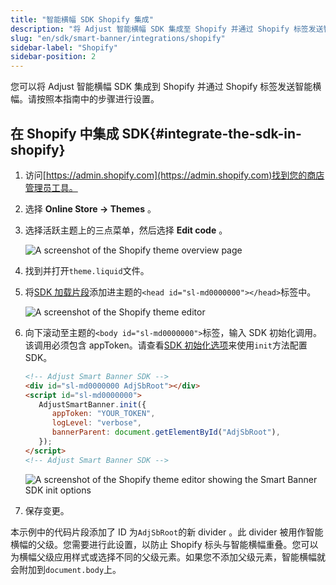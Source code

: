 ```yaml
---
title: "智能横幅 SDK Shopify 集成"
description: "将 Adjust 智能横幅 SDK 集成至 Shopify 并通过 Shopify 标签发送智能横幅。"
slug: "en/sdk/smart-banner/integrations/shopify"
sidebar-label: "Shopify"
sidebar-position: 2
---
```

您可以将 Adjust 智能横幅 SDK 集成到 Shopify 并通过 Shopify 标签发送智能横幅。请按照本指南中的步骤进行设置。

在 Shopify 中集成 SDK\{\#integrate\-the\-sdk\-in\-shopify\}
--------------------------------------------------------------

1. 访问[https://admin.shopify.com](https://admin.shopify.com)找到您的商店管理员工具。

2. 选择 **Online Store → Themes** 。

3. 选择活跃主题上的三点菜单，然后选择 **Edit code** 。

   ![A screenshot of the Shopify theme overview page](@images/smart-banner-sdk/shopify/1-overview.png)
4. 找到并打开`theme.liquid`文件。

5. 将[SDK 加载片段](/en/sdk/smart-banner#using-a-cdn)添加进主题的`<head id="sl-md0000000"></head>`标签中。

   ![A screenshot of the Shopify theme editor](@images/smart-banner-sdk/shopify/2-loading-snippet.png)
6. 向下滚动至主题的`<body id="sl-md0000000">`标签，输入 SDK 初始化调用。该调用必须包含 appToken。请查看[SDK 初始化选项](/en/sdk/smart-banner/init-options)来使用`init`方法配置 SDK。

   ```html
   <!-- Adjust Smart Banner SDK -->
   <div id="sl-md0000000 AdjSbRoot"></div>
   <script id="sl-md0000000">
      AdjustSmartBanner.init({
         appToken: "YOUR_TOKEN",
         logLevel: "verbose",
         bannerParent: document.getElementById("AdjSbRoot"),
      });
   </script>
   <!-- Adjust Smart Banner SDK -->
   ```

   ![A screenshot of the Shopify theme editor showing the Smart Banner SDK init options](@images/smart-banner-sdk/shopify/3-init-options.png)
7. 保存变更。

<callout type="note"> 

本示例中的代码片段添加了 ID 为`AdjSbRoot`的新 divider 。此 divider 被用作智能横幅的父级。您需要进行此设置，以防止 Shopify 标头与智能横幅重叠。您可以为横幅父级应用样式或选择不同的父级元素。如果您不添加父级元素，智能横幅就会附加到`document.body`上。
</Callout>


